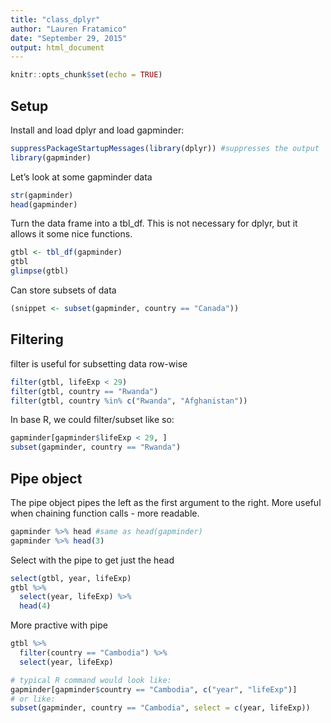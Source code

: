 ```yaml
---
title: "class_dplyr"
author: "Lauren Fratamico"
date: "September 29, 2015"
output: html_document
---
```


```r
knitr::opts_chunk$set(echo = TRUE)
```

## Setup

Install and load dplyr and load gapminder:

```r
suppressPackageStartupMessages(library(dplyr)) #suppresses the output
library(gapminder)
```

Let's look at some gapminder data

```r
str(gapminder)
head(gapminder)
```


Turn the data frame into a tbl_df. This is not necessary for dplyr, but it allows it some nice functions.
```r
gtbl <- tbl_df(gapminder)
gtbl
glimpse(gtbl)
```


Can store subsets of data
```r
(snippet <- subset(gapminder, country == "Canada"))
```

## Filtering

filter is useful for subsetting data row-wise
```r
filter(gtbl, lifeExp < 29)
filter(gtbl, country == "Rwanda")
filter(gtbl, country %in% c("Rwanda", "Afghanistan"))
```

In base R, we could filter/subset like so:
```r
gapminder[gapminder$lifeExp < 29, ]
subset(gapminder, country == "Rwanda")
```


## Pipe object

The pipe object pipes the left as the first argument to the right. More useful when chaining function calls - more readable.
```r
gapminder %>% head #same as head(gapminder)
gapminder %>% head(3)
```


Select with the pipe to get just the head
```r
select(gtbl, year, lifeExp)
gtbl %>%
  select(year, lifeExp) %>%
  head(4)
```

More practive with pipe
```r
gtbl %>%
  filter(country == "Cambodia") %>%
  select(year, lifeExp)

# typical R command would look like:
gapminder[gapminder$country == "Cambodia", c("year", "lifeExp")]
# or like:
subset(gapminder, country == "Cambodia", select = c(year, lifeExp))
```




